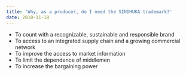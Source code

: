 ```yaml
---
title: 'Why, as a producer, do I need the SINDHUKA trademark?'
date: 2018-11-18
---
```


- To count with a recognizable, sustainable and responsible brand 
- To access to an integrated supply chain and a growing commercial network
- To improve the access to market information
- To limit the dependence of middlemen
- To increase the bargaining power



